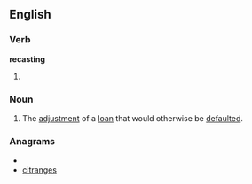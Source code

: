 ==English==
===Verb===
'''recasting'''
# {{present participle of|recast}}
===Noun===
{{en-noun|-}}
# The [[adjustment]] of a [[loan]] that would otherwise be [[default]]ed.

===Anagrams===
* {{alphagram|aceginrst}}
* [[citranges#English|citranges]]